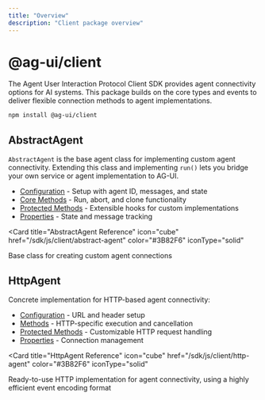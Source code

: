 ```yaml
---
title: "Overview"
description: "Client package overview"
---
```


# @ag-ui/client

The Agent User Interaction Protocol Client SDK provides agent connectivity
options for AI systems. This package builds on the core types and events to
deliver flexible connection methods to agent implementations.

```bash
npm install @ag-ui/client
```

## AbstractAgent

`AbstractAgent` is the base agent class for implementing custom agent
connectivity. Extending this class and implementing `run()` lets you bridge your
own service or agent implementation to AG-UI.

- [Configuration](/sdk/js/client/abstract-agent#configuration) - Setup with
  agent ID, messages, and state
- [Core Methods](/sdk/js/client/abstract-agent#core-methods) - Run, abort, and
  clone functionality
- [Protected Methods](/sdk/js/client/abstract-agent#protected-methods) -
  Extensible hooks for custom implementations
- [Properties](/sdk/js/client/abstract-agent#properties) - State and message
  tracking

<Card
  title="AbstractAgent Reference"
  icon="cube"
  href="/sdk/js/client/abstract-agent"
  color="#3B82F6"
  iconType="solid"
>
  Base class for creating custom agent connections
</Card>

## HttpAgent

Concrete implementation for HTTP-based agent connectivity:

- [Configuration](/sdk/js/client/http-agent#configuration) - URL and header
  setup
- [Methods](/sdk/js/client/http-agent#methods) - HTTP-specific execution and
  cancellation
- [Protected Methods](/sdk/js/client/http-agent#protected-methods) -
  Customizable HTTP request handling
- [Properties](/sdk/js/client/http-agent#properties) - Connection management

<Card
  title="HttpAgent Reference"
  icon="cube"
  href="/sdk/js/client/http-agent"
  color="#3B82F6"
  iconType="solid"
>
  Ready-to-use HTTP implementation for agent connectivity, using a highly
  efficient event encoding format
</Card>
